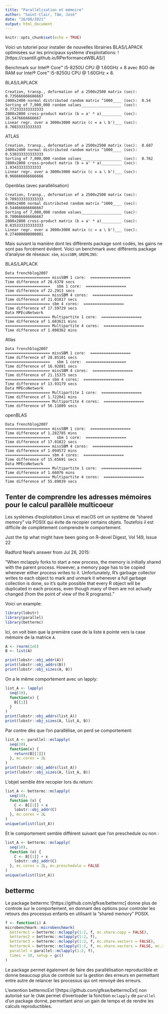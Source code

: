 ```yaml
---
title: "Parallélisation et mémoire"
author: "Saint-Clair, Tâm, José"
date: "26/08/2021"
output: html_document
---
```


```r
knitr::opts_chunk$set(echo = TRUE)
```



Voici un tutoriel pour installer de nouvelles librairies BLAS/LAPACK optimisées sur les principaux système d'exploitations:
![https://csantill.github.io/RPerformanceWBLAS/]

Benchmark sur Intel® Core™ i5-8250U CPU @ 1.60GHz × 8 avec 8GO de RAM sur Intel® Core™ i5-8250U CPU @ 1.60GHz × 8.

BLAS/LAPLACK
```
Creation, transp., deformation of a 2500x2500 matrix (sec):  0.735666666666667 
2400x2400 normal distributed random matrix ^1000____ (sec):  0.54 
Sorting of 7,000,000 random values__________________ (sec):  0.772333333333333 
2800x2800 cross-product matrix (b = a' * a)_________ (sec):  16.5476666666667 
Linear regr. over a 3000x3000 matrix (c = a \ b')___ (sec):  8.70833333333333 
```

ATLAS 

```
Creation, transp., deformation of a 2500x2500 matrix (sec):  0.687 
2400x2400 normal distributed random matrix ^1000____ (sec):  0.530333333333333 
Sorting of 7,000,000 random values__________________ (sec):  0.762 
2800x2800 cross-product matrix (b = a' * a)_________ (sec):  1.93433333333333 
Linear regr. over a 3000x3000 matrix (c = a \ b')___ (sec):  0.966666666666666 
```

Openblas (avec parallélisation)

```
Creation, transp., deformation of a 2500x2500 matrix (sec):  0.709333333333333 
2400x2400 normal distributed random matrix ^1000____ (sec):  0.544666666666667 
Sorting of 7,000,000 random values__________________ (sec):  0.780666666666667 
2800x2800 cross-product matrix (b = a' * a)_________ (sec):  0.835333333333333 
Linear regr. over a 3000x3000 matrix (c = a \ b')___ (sec):  0.274000000000001 
```




Mais suivant la manière dont les différents package sont codés, les gains ne sont pas forcément évident. Voici un benchmark avec différents package d'analyse de réseaux: `sbm`, `missSBM`, `GREMLINS`:


BLAS/LAPLACK
```
Data frenchblog2007 
==================== missSBM 1 core:  ==================
Time difference of 28.6378 secs
====================   sbm 1 core:  ==================
Time difference of 22.2913 secs
==================== missSBM 4 cores:  ==================
Time difference of 21.01817 secs
==================== sbm 4 cores:  ==================
Time difference of 17.59729 secs
Data MPEcoNetwork 
==================== Multipartite 1 core:  ==================
Time difference of 1.683621 mins
==================== Multipartite 4 cores:  ==================
Time difference of 1.008362 mins
```

Atlas
```
Data frenchblog2007 
==================== missSBM 1 core:  ==================
Time difference of 28.85101 secs
====================   sbm 1 core:  ==================
Time difference of 16.92881 secs
==================== missSBM 4 cores:  ==================
Time difference of 21.15375 secs
==================== sbm 4 cores:  ==================
Time difference of 13.93179 secs
Data MPEcoNetwork 
==================== Multipartite 1 core:  ==================
Time difference of 1.722041 mins
==================== Multipartite 4 cores:  ==================
Time difference of 56.11809 secs
```
openBLAS

```
Data frenchblog2007 
==================== missSBM 1 core:  ==================
Time difference of 1.282785 mins
====================   sbm 1 core:  ==================
Time difference of 17.01022 secs
==================== missSBM 4 cores:  ==================
Time difference of 1.094572 mins
==================== sbm 4 cores:  ==================
Time difference of 15.65691 secs
Data MPEcoNetwork 
==================== Multipartite 1 core:  ==================
Time difference of 1.66076 mins
==================== Multipartite 4 cores:  ==================
Time difference of 55.89039 secs
```
## Tenter de comprendre les adresses mémoires pour le calcul parallèle multicoeur

Les systèmes d'exploitation Linux et macOS ont un système de "shared memory" via POSIX qui évite de recopier certains objets. Toutefois il est difficile de complètement comprendre le comportement.



Just the tip what might have been going on R-devel Digest, Vol 149, Issue 22

Radford Neal's answer from Jul 26, 2015:

"When mclapply forks to start a new process, the memory is initially shared with the parent process. However, a memory page has to be copied whenever either process writes to it. Unfortunately, R's garbage collector writes to each object to mark and unmark it whenever a full garbage collection is done, so it's quite possible that every R object will be duplicated in each process, even though many of them are not actually changed (from the point of view of the R programs)."

Voici un example:

```r
library(lobstr)
library(parallel)
library(bettermc)
```

Ici, on voit bien que la première case de la liste `B` pointe vers la case mémoire de la matrice `A`.

```r
A <- rnorm(1e6)
B <- list(A)

print(lobstr::obj_addr(A))
print(lobstr::obj_addrs(B))
print(lobstr::obj_sizes(A, B))
```

On a le même comportement avec un lapply:

```r
list_A <- lapply(
  seq(10),
  function(x) {
    B[[1]]
  }
)
print(lobstr::obj_addrs(list_A))
print(lobstr::obj_sizes(A, list_A, B))
```

Par contre dès que l'on parallélise, on perd se comportement:

```r
list_A <- parallel::mclapply(
  seq(10),
  function(x) {
    return(B[[1]])
  }, mc.cores = 2L
)
print(lobstr::obj_addrs(list_A))
print(lobstr::obj_sizes(A, list_A, B))
```

L'objet semble être recopier lors du return:

```r
list_A <- bettermc::mclapply(
  seq(10),
  function (x) {
    C <- B[[1]] + x
    lobstr::obj_addr(C)
  }, mc.cores = 2L
)
unique(unlist(list_A))
```


Et le comportement semble différent suivant que l'on preschedule ou non :

```r
list_A <- bettermc::mclapply(
  seq(10),
  function (x) {
    C <- B[[1]] + x
    lobstr::obj_addr(C)
  }, mc.cores = 2L, mc.preschedule = FALSE
)
unique(unlist(list_A))
```


## bettermc

Le package bettermc ![https://github.com/gfkse/bettermc] donne plus de controle sur le comportement, en donnant des options pour controler les retours des processus enfants en utilisant la "shared memory" POSIX.

```r
f <- function(i) A
microbenchmark::microbenchmark(
  bettermc1 = bettermc::mclapply(1:2, f, mc.share.copy = FALSE),
  bettermc2 = bettermc::mclapply(1:2, f),
  bettermc3 = bettermc::mclapply(1:2, f, mc.share.vectors = FALSE),
  bettermc4 = bettermc::mclapply(1:2, f, mc.share.vectors = FALSE, mc.shm.ipc = FALSE),
  parallel = parallel::mclapply(1:2, f),
  times = 10, setup = gc()
)
```

Le package permet également de faire des parallélisation reproductible et donne beaucoup plus de controle sur la gestion des erreurs en permettant entre autre de relancer les processus qui ont renvoyé des erreurs.

L'extention bettermcExt
![https://github.com/gfkse/bettermcExt] non autorisé sur le `CRAN` permet d'overloader la fonction `mclapply` de `parallel` d'un package donné, permettant ainsi un gain de temps et de rendre les calculs reproductibles.